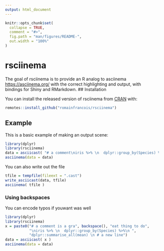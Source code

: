 ```yaml
---
output: html_document
---
```


<!-- README.md is generated from README.Rmd. Please edit that file -->

```r
knitr::opts_chunk$set(
  collapse = TRUE,
  comment = "#>",
  fig.path = "man/figures/README-",
  out.width = "100%"
)
```
# rsciinema

The goal of rsciinema is to provide an R analog to asciinema <https://asciinema.org/> 
    with the correct highlighting and output, with bindings for 
    Shiny and RMarkdown.
## Installation

You can install the released version of rsciinema from [CRAN](https://CRAN.R-project.org) with:

``` r
remotes::install_github("romainfrancois/rsciinema")
```

## Example

This is a basic example of making an output scene:

```r
library(dplyr)
library(rsciinema)
data = asciicast( "# a comment\niris %>% \n  dplyr::group_by(Species) %>%\n  dplyr::summarise_all(mean) \n # a new line" )
asciinema(data = data)
```

You can also write out the file
```r
tfile = tempfile(fileext = ".cast")
write_asciicast(data, tfile)
asciinema( tfile )
```

### Using backspaces

You can encode typos if youwant was well

```r
library(dplyr)
library(rsciinema)
x = paste0("# a comment is a gra", backspace(), "eat thing to do", 
           "\niris %>% \n  dplyr::group_by(Species) %>%\n ", 
           "dplyr::summarise_all(mean) \n # a new line")
data = asciicast( x )
asciinema(data = data)
```
